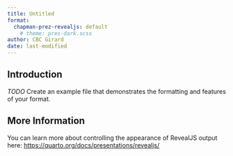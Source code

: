 ```yaml
---
title: Untitled
format:
  chapman-prez-revealjs: default
    # theme: pres-dark.scss
author: CBC Girard
date: last-modified
---
```


## Introduction

*TODO* Create an example file that demonstrates the formatting and features of your format.

## More Information

You can learn more about controlling the appearance of RevealJS output here: <https://quarto.org/docs/presentations/revealjs/>

